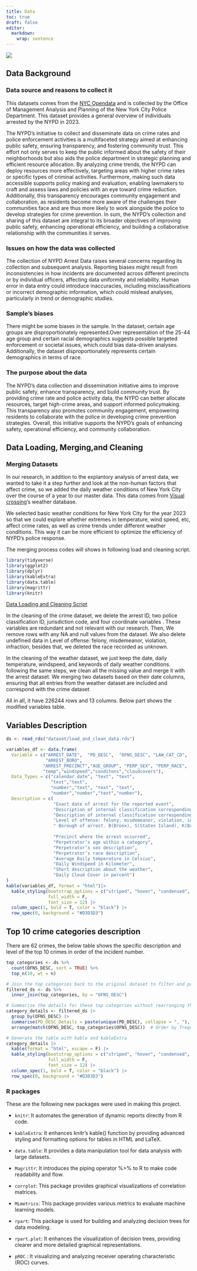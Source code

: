 ```yaml
---
title: Data
toc: true
draft: false
editor: 
  markdown: 
    wrap: sentence
---
```


![](images/general-view-nypd-arm-patch-26440914.webp)

## Data Background

### Data source and reasons to collect it

This datasets comes from the [NYC Opendata](https://data.cityofnewyork.us/Public-Safety/NYPD-Arrests-Data-Historic-/8h9b-rp9u/about_data) and is collected by the Office of Management Analysis and Planning of the New York City Police Department.
This dataset provides a general overview of individuals arrested by the NYPD in 2023.

The NYPD's initiative to collect and disseminate data on crime rates and police enforcement activities is a multifaceted strategy aimed at enhancing public safety, ensuring transparency, and fostering community trust.
This effort not only serves to keep the public informed about the safety of their neighborhoods but also aids the police department in strategic planning and efficient resource allocation.
By analyzing crime trends, the NYPD can deploy resources more effectively, targeting areas with higher crime rates or specific types of criminal activities.
Furthermore, making such data accessible supports policy making and evaluation, enabling lawmakers to craft and assess laws and policies with an eye toward crime reduction.
Additionally, this transparency encourages community engagement and collaboration, as residents become more aware of the challenges their communities face and are thus more likely to work alongside the police to develop strategies for crime prevention.
In sum, the NYPD's collection and sharing of this dataset are integral to its broader objectives of improving public safety, enhancing operational efficiency, and building a collaborative relationship with the communities it serves.

### Issues on how the data was collected

The collection of NYPD Arrest Data raises several concerns regarding its collection and subsequent analysis.
Reporting biases might result from inconsistencies in how incidents are documented across different precincts or by individual officers, affecting data uniformity and reliability.
Human error in data entry could introduce inaccuracies, including misclassifications or incorrect demographic information, which could mislead analyses, particularly in trend or demographic studies.

### Sample's biases

There might be some biases in the sample.
In the dataset, certain age groups are disproportionately represented.Over representation of the 25-44 age group and certain racial demographics suggests possible targeted enforcement or societal issues, which could bias data-driven analyses.
Additionally, the dataset disproportionately represents certain demographics in terms of race.

### The purpose about the data

The NYPD's data collection and dissemination initiative aims to improve public safety, enhance transparency, and build community trust.
By providing crime rate and police activity data, the NYPD can better allocate resources, target high-crime areas, and support informed policymaking.
This transparency also promotes community engagement, empowering residents to collaborate with the police in developing crime prevention strategies.
Overall, this initiative supports the NYPD's goals of enhancing safety, operational efficiency, and community collaboration.

## Data Loading, Merging,and Cleaning

### Merging Datasets

In our research, in addition to the explantory analysis of arrest data, we wanted to take it a step further and look at the non-human factors that affect crime, so we added the daily weather conditions of New York City over the course of a year to our master data.
This data comes from [Visual crossing](https://www.visualcrossing.com/weather/weather-data-services#)'s weather database.

We selected basic weather conditions for New York City for the year 2023 so that we could explore whether extremes in temperature, wind speed, etc, affect crime rates, as well as crime trends under different weather conditions.
This way it can be more efficient to optimize the efficiency of NYPD's police response.

The merging process codes will shows in following load and cleaning script.

```r
library(tidyverse) 
library(ggplot2)
library(dplyr)
library(kableExtra)
library(data.table)
library(magrittr)
library(knitr)
```

[Data Loading and Cleaning Script](scripts/load_and_clean_data.R)

In the cleaning of the crime dataset, we delete the arrest ID, two police classification ID, jurisdiction code, and four coordinate variables .
These variables are redundant and not relevant with our research.
Then, We remove rows with any NA and null values from the dataset.
We also delete undefined data in Level of offense: felony, misdemeanor, violation, infraction, besides that, we deleted the race recorded as unknown.

In the cleaning of the weather dataset, we just keep the date, daily temperature, windspeed, and keywords of daily weather conditions.
following the same steps, we clean all the missing value and merge it with the arrest dataset.
We merging two datasets based on their date columns, ensuring that all entries from the weather dataset are included and correspond with the crime dataset

All in all, it have 226244 rows and 13 columns.
Below part shows the modified variables table.

## Variables Description

```r
ds <- read_rds("dataset/load_and_clean_data.rds") 
```

```r

variables_df <- data.frame(
  Variable = c("ARREST_DATE",  "PD_DESC",  "OFNS_DESC", "LAW_CAT_CD",
               "ARREST_BORO",
              "ARREST_PRECINCT","AGE_GROUP", "PERP_SEX", "PERP_RACE", 
              "temp","windspeed","conditons","cloudcovers"),
  Data_Types = c("calendar date", "text", "text", 
                 "text","text",
                 "number","text", "text", "text", 
                 "number","number","text","number"),
  Description = c( 
                  "Exact date of arrest for the reported event", 
                  "Description of internal classification corresponding with PD code (more granular than Offense Description)", 
                  "Description of internal classification corresponding with KY code (more general category than PD description)", 
                  "Level of offense: felony, misdemeanor, violation, infraction", 
                  "	Borough of arrest. B(Bronx), S(Staten Island), K(Brooklyn), M(Manhattan), Q(Queens)",
                  
                  "Precinct where the arrest occurred", 
                  "Perpetrator’s age within a category", 
                  "Perpetrator’s sex description", 
                  "Perpetrator’s race description", 
                  "Average Daily temperature in Celsius",
                  "Daily Windspeed in Kilometer",
                  "Short description about the weather",
                  "Daily Cloud Cover in percent")
)
kable(variables_df, format = "html")|>
  kable_styling(bootstrap_options = c("striped", "hover", "condensed", "responsive"),
                full_width = F, 
                font_size = 12) |>
  column_spec(1, bold = T, color = "black") |>
  row_spec(0, background = "#D3D3D3") 
```

## Top 10 crime categories description

There are 62 crimes, the below table shows the specific description and level of the top 10 crimes in order of the incident number.

```r
top_categories <- ds %>%
  count(OFNS_DESC, sort = TRUE) %>%
  top_n(10, wt = n)

# Join the top categories back to the original dataset to filter and preserve the order
filtered_ds <- ds %>%
  inner_join(top_categories, by = "OFNS_DESC")

# Summarise the details for these top categories without rearranging them alphabetically
category_details <- filtered_ds |>
  group_by(OFNS_DESC) |>
  summarise(PD_DESC_Details = paste(unique(PD_DESC), collapse = ", "), .groups = "drop") %>%
  arrange(match(OFNS_DESC, top_categories$OFNS_DESC))  # Order by frequency

# Generate the table with kable and kableExtra
category_details |>
  kable(format = "html", escape = F) |>
  kable_styling(bootstrap_options = c("striped", "hover", "condensed", "responsive"),
                full_width = F, 
                font_size = 12) |>
  column_spec(1, bold = T, color = "black") |>
  row_spec(0, background = "#D3D3D3") 
```

### R packages

These are the following new packages were used in making this project.

-   `knitr`: It automates the generation of dynamic reports directly from R code.

-   `kableExtra`: It enhances knitr's kable() function by providing advanced styling and formatting options for tables in HTML and LaTeX.

-   `data.table`: It provides a data manipulation tool for data analysis with large datasets.

-   `Magrittr`: It introduces the piping operator %\>% to R to make code readability and flow.

-   `corrplot`: This package provides graphical visualizations of correlation matrices.

-   `MLmetrics`: This package provides various metrics to evaluate machine learning models.

-   `rpart`: This package is used for building and analyzing decision trees for data modeling.

-   `rpart.plot`: It enhances the visualization of decision trees, providing clearer and more detailed graphical representations.

-   `pROC` : It visualizing and analyzing receiver operating characteristic (ROC) curves.